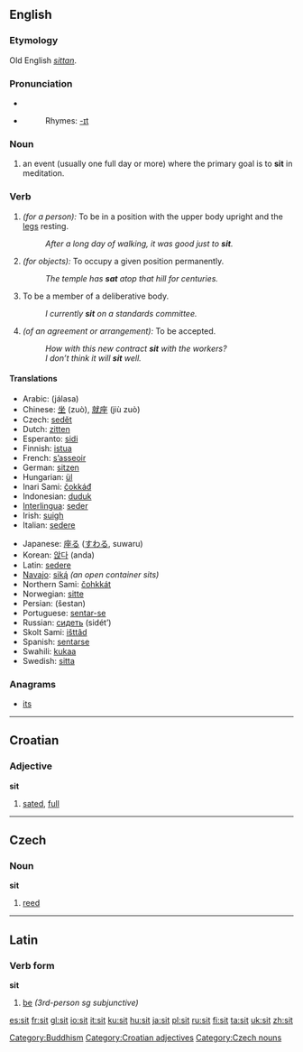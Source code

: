 ==English==

{{rank|formed|fight|agree|765|sit|considerable|private|dinner}}

===Etymology===
Old English ''[[sittan]]''.

===Pronunciation===
*{{AHD|/sĭt/}}
*{{IPA|/sɪt/}}
*:Rhymes: [[Rhymes:English:-ɪt|-ɪt]]

===Noun===
{{en-noun}}

# {{cattag|rare|Buddhism}} an event (usually one full day or more) where the primary goal is to '''sit''' in meditation.

===Verb===
{{en-verb|sits|sitting|sat}}

# ''(for a person):'' To be in a position with the upper body upright and the [[leg]]s resting.
#: ''After a long day of walking, it was good just to '''sit'''.''
# ''(for objects):'' To occupy a given position permanently.
#: ''The temple has '''sat''' atop that hill for centuries.''
# To be a member of a deliberative body.
#: ''I currently '''sit''' on a standards committee.''
# ''(of an agreement or arrangement):'' To be accepted.
#: ''How with this new contract '''sit''' with the workers?''
#: ''I don’t think it will '''sit''' well.''

====Translations====
{{top}}
*Arabic: {{ARchar|[[جلس|جَلَسَ]]}} (jálasa)
*Chinese: [[坐]] (zuò), [[就座]] (jiù zuò)
*Czech: [[sedět]]
*Dutch: [[zitten]]
*Esperanto: [[sidi]]
*Finnish: [[istua]]
*French: [[asseoir|s’asseoir]]
*German: [[sitzen]]
*Hungarian: [[ül]]
*Inari Sami: [[čokkáđ]]
*Indonesian: [[duduk]]
*[[Interlingua]]: [[seder]]
*Irish: [[suigh]]
*Italian: [[sedere]]
{{mid}}
*Japanese: [[座る]] ([[すわる]], suwaru)
*Korean: [[앉다]] (anda)
*Latin: [[sedere]]
*[[Navajo]]: [[siką́]] ''(an open container sits)''
*Northern Sami: [[čohkkát]]
*Norwegian: [[sitte]]
*Persian: {{FAchar|[[شستن]]}} (šestan)
*Portuguese: [[sentar-se]]
*Russian: [[сидеть]] (sidét’)
*Skolt Sami: [[išttâd]]
*Spanish: [[sentarse]]
*Swahili: [[kukaa]]
*Swedish: [[sitta]]
{{bottom}}

===Anagrams===
*[[its]]


----

==Croatian==

===Adjective===
'''sit'''

#[[sated]], [[full]]


----

==Czech==

===Noun===
'''sit''' {{m}}

#[[reed]]


----

==Latin==

===Verb form===
'''sit'''

#[[be]] ''(3rd-person sg subjunctive)''

[[Category:Buddhism]]
[[Category:Croatian adjectives]]
[[Category:Czech nouns]]

[[es:sit]]
[[fr:sit]]
[[gl:sit]]
[[io:sit]]
[[it:sit]]
[[ku:sit]]
[[hu:sit]]
[[ja:sit]]
[[pl:sit]]
[[ru:sit]]
[[fi:sit]]
[[ta:sit]]
[[uk:sit]]
[[zh:sit]]